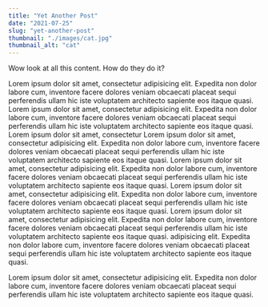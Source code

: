 ```yaml
---
title: "Yet Another Post"
date: "2021-07-25"
slug: "yet-another-post"
thumbnail: "./images/cat.jpg"
thumbnail_alt: "cat"
---
```


Wow look at all this content. How do they do it?

Lorem ipsum dolor sit amet, consectetur adipisicing elit. Expedita non dolor labore cum, inventore facere dolores veniam obcaecati placeat sequi perferendis ullam hic iste voluptatem architecto sapiente eos itaque quasi.
Lorem ipsum dolor sit amet, consectetur adipisicing elit. Expedita non dolor labore cum, inventore facere dolores veniam obcaecati placeat sequi perferendis ullam hic iste voluptatem architecto sapiente eos itaque quasi.
Lorem ipsum dolor sit amet, consectetur
Lorem ipsum dolor sit amet, consectetur adipisicing elit. Expedita non dolor labore cum, inventore facere dolores veniam obcaecati placeat sequi perferendis ullam hic iste voluptatem architecto sapiente eos itaque quasi.
Lorem ipsum dolor sit amet, consectetur adipisicing elit. Expedita non dolor labore cum, inventore facere dolores veniam obcaecati placeat sequi perferendis ullam hic iste voluptatem architecto sapiente eos itaque quasi.
Lorem ipsum dolor sit amet, consectetur adipisicing elit. Expedita non dolor labore cum, inventore facere dolores veniam obcaecati placeat sequi perferendis ullam hic iste voluptatem architecto sapiente eos itaque quasi.
Lorem ipsum dolor sit amet, consectetur adipisicing elit. Expedita non dolor labore cum, inventore facere dolores veniam obcaecati placeat sequi perferendis ullam hic iste voluptatem architecto sapiente eos itaque quasi.
 adipisicing elit. Expedita non dolor labore cum, inventore facere dolores veniam obcaecati placeat sequi perferendis ullam hic iste voluptatem architecto sapiente eos itaque quasi.

Lorem ipsum dolor sit amet, consectetur adipisicing elit. Expedita non dolor labore cum, inventore facere dolores veniam obcaecati placeat sequi perferendis ullam hic iste voluptatem architecto sapiente eos itaque quasi.

